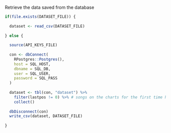 Retrieve the data saved from the database

```r
if(file.exists(DATASET_FILE)) {
  
  dataset <- read_csv(DATASET_FILE)
  
} else {
  
  source(API_KEYS_FILE)
  
  con <- dbConnect(
    RPostgres::Postgres(),
    host = SQL_HOST,
    dbname = SQL_DB,
    user = SQL_USER,
    password = SQL_PASS
  )
  
  dataset <- tbl(con, "dataset") %>%
    filter(lastpos != 0) %>% # songs on the charts for the first time haven't changed rank
    collect()
  
  dbDisconnect(con)
  write_csv(dataset, DATASET_FILE)
  
}
```